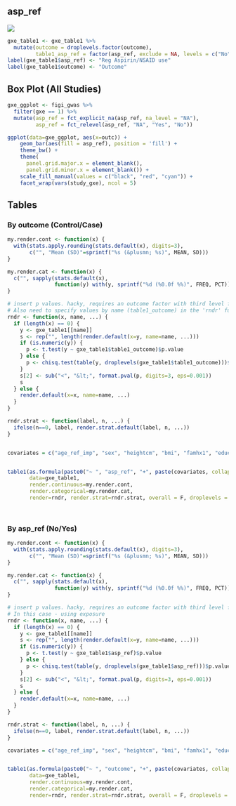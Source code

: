 <!-- Descriptive analysis for asp_ref -->

## asp_ref

![](/home/rak/Dropbox/FIGI/Results/asp_ref/figures/nsaids_variable_list.png)


```r
gxe_table1 <- gxe_table1 %>% 
  mutate(outcome = droplevels.factor(outcome), 
         table1_asp_ref = factor(asp_ref, exclude = NA, levels = c("No", "Yes", "P-value")))
label(gxe_table1$asp_ref) <- "Reg Aspirin/NSAID use"
label(gxe_table1$outcome) <- "Outcome"
```


## Box Plot (All Studies)
```r
gxe_ggplot <- figi_gwas %>% 
  filter(gxe == 1) %>% 
  mutate(asp_ref = fct_explicit_na(asp_ref, na_level = "NA"), 
         asp_ref = fct_relevel(asp_ref, "NA", "Yes", "No"))

ggplot(data=gxe_ggplot, aes(x=outc)) +
    geom_bar(aes(fill = asp_ref), position = 'fill') +
    theme_bw() +
    theme(
      panel.grid.major.x = element_blank(),
      panel.grid.minor.x = element_blank()) +
    scale_fill_manual(values = c("black", "red", "cyan")) +
    facet_wrap(vars(study_gxe), ncol = 5)

```




## Tables {.tabset}

### By outcome (Control/Case)
```r

my.render.cont <- function(x) {
  with(stats.apply.rounding(stats.default(x), digits=3),
       c("", "Mean (SD)"=sprintf("%s (&plusmn; %s)", MEAN, SD)))
}

my.render.cat <- function(x) {
  c("", sapply(stats.default(x),
               function(y) with(y, sprintf("%d (%0.0f %%)", FREQ, PCT))))
}

# insert p values. hacky, requires an outcome factor with third level for p value.
# Also need to specify values by name (table1_outcome) in the 'rndr' function
rndr <- function(x, name, ...) {
  if (length(x) == 0) {
    y <- gxe_table1[[name]]
    s <- rep("", length(render.default(x=y, name=name, ...)))
    if (is.numeric(y)) {
      p <- t.test(y ~ gxe_table1$table1_outcome)$p.value
    } else {
      p <- chisq.test(table(y, droplevels(gxe_table1$table1_outcome)))$p.value
    }
    s[2] <- sub("<", "&lt;", format.pval(p, digits=3, eps=0.001))
    s
  } else {
    render.default(x=x, name=name, ...)
  }
}

rndr.strat <- function(label, n, ...) {
  ifelse(n==0, label, render.strat.default(label, n, ...))
}


covariates = c("age_ref_imp", "sex", "heightcm", "bmi", "famhx1", "educ", "smoke", "hrt_ref_pm", "diab", "calcium_totqc2", "folate_totqc2", "fiberqc2", "redmeatqc2", "procmeatqc2", "fruitqc2", "vegetableqc2")


table1(as.formula(paste0("~ ", "asp_ref", "+", paste(covariates, collapse = "+"), "| table1_outcome")),
       data=gxe_table1,
       render.continuous=my.render.cont,
       render.categorical=my.render.cat,
       render=rndr, render.strat=rndr.strat, overall = F, droplevels = F)

       
```



### By asp_ref (No/Yes)
```r

my.render.cont <- function(x) {
  with(stats.apply.rounding(stats.default(x), digits=3),
       c("", "Mean (SD)"=sprintf("%s (&plusmn; %s)", MEAN, SD)))
}

my.render.cat <- function(x) {
  c("", sapply(stats.default(x),
               function(y) with(y, sprintf("%d (%0.0f %%)", FREQ, PCT))))
}

# insert p values. hacky, requires an outcome factor with third level for p value.
# In this case - using exposure
rndr <- function(x, name, ...) {
  if (length(x) == 0) {
    y <- gxe_table1[[name]]
    s <- rep("", length(render.default(x=y, name=name, ...)))
    if (is.numeric(y)) {
      p <- t.test(y ~ gxe_table1$asp_ref)$p.value
    } else {
      p <- chisq.test(table(y, droplevels(gxe_table1$asp_ref)))$p.value
    }
    s[2] <- sub("<", "&lt;", format.pval(p, digits=3, eps=0.001))
    s
  } else {
    render.default(x=x, name=name, ...)
  }
}

rndr.strat <- function(label, n, ...) {
  ifelse(n==0, label, render.strat.default(label, n, ...))
}

covariates = c("age_ref_imp", "sex", "heightcm", "bmi", "famhx1", "educ", "smoke", "hrt_ref_pm", "diab", "calcium_totqc2", "folate_totqc2", "fiberqc2", "redmeatqc2", "procmeatqc2", "fruitqc2", "vegetableqc2")


table1(as.formula(paste0("~ ", "outcome", "+", paste(covariates, collapse = "+"), "| table1_asp_ref")),
       data=gxe_table1,
       render.continuous=my.render.cont,
       render.categorical=my.render.cat,
       render=rndr, render.strat=rndr.strat, overall = F, droplevels = F)
```

